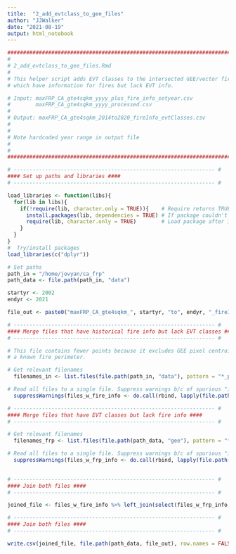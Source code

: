 ```yaml
---
title:  "2_add_evtclass_to_gee_files"
author: "JJWalker"
date: "2021-08-19"
output: html_notebook
---
```


```r

########################################################################### #
# 
# 2_add_evtclass_to_gee_files.Rmd
#
# This helper script adds EVT classes to the intersected GEE/vector fire files,
# which have information for fires but lack EVT info.

# Input: maxFRP_CA_gte4sqkm_yyyy_plus_fire_info_setyear.csv
#        maxFRP_CA_gte4sqkm_yyyy_processed.csv
#
# Output: maxFRP_CA_gte4sqkm_2014to2020_fireInfo_evtClasses.csv
# 
#
# Note hardcoded year range in output file
#
#
########################################################################### #
```



```r

# ---------------------------------------------------------------- #
#### Set up paths and libraries ####
# ---------------------------------------------------------------- #

load_libraries <- function(libs){
  for(lib in libs){
    if(!require(lib, character.only = TRUE)){    # Require returns TRUE if package loaded
      install.packages(lib, dependencies = TRUE) # If package couldn't load, re-install
      require(lib, character.only = TRUE)        # Load package after installing
    }
  }
}
#  Try/install packages
load_libraries(c("dplyr"))

# Set paths
path_in = "/home/jovyan/ca_frp"
path_data <- file.path(path_in, "data")

startyr <- 2002
endyr <- 2021

file_out <- paste0("maxFRP_CA_gte4sqkm_", startyr, "to", endyr, "_fireInfo_evtClasses.csv")

```


```r

# ---------------------------------------------------------------- #
#### Merge files that have historical fire info but lack EVT classes ####
# ---------------------------------------------------------------- #

# This file contains fewer points because it excludes GEE pixel centroids that do not intersect
# a known fire perimeter. 

# Get relevant filenames
  filenames_in <- list.files(file.path(path_in, "data"), pattern = "*_plus_fire_info_slim_setyear.csv")

# Read all files to a single file. Suppress warnings b/c of spurious "incomplete last line" error
  suppressWarnings(files_w_fire_info <- do.call(rbind, lapply(file.path(path_data, filenames_in), read.csv, row.names=NULL)))

```


```r

# ---------------------------------------------------------------- #
#### Merge files that have EVT classes but lack fire info ####
# ---------------------------------------------------------------- #

# Get relevant filenames
  filenames_frp <- list.files(file.path(path_data, "gee"), pattern = "*_processed.csv")

# Read all files to a single file. Suppress warnings b/c of spurious "incomplete last line" error
  suppressWarnings(files_w_frp_info <- do.call(rbind, lapply(file.path(path_data, "gee", filenames_frp), read.csv, row.names=NULL)))
  
```


```r

# ---------------------------------------------------------------- #
#### Join both files ####
# ---------------------------------------------------------------- #

joined_file <- files_w_fire_info %>% left_join(select(files_w_frp_info, MaxFRP, index, sample, satellite, pixelarea, starts_with("class")), by = c("index", "MaxFRP"))

```


```r

# ---------------------------------------------------------------- #
#### Join both files ####
# ---------------------------------------------------------------- #

write.csv(joined_file, file.path(path_data, file_out), row.names = FALSE)


```
